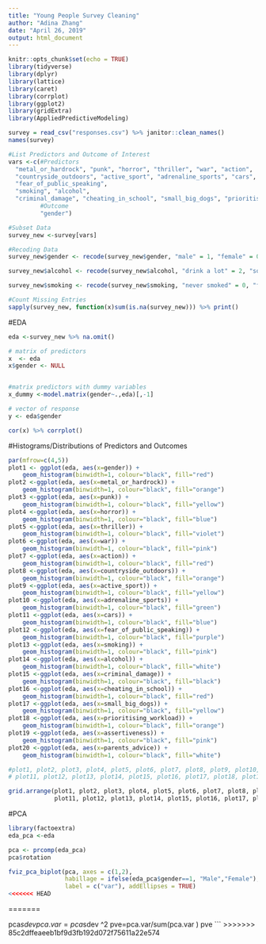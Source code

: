 ```yaml
---
title: "Young People Survey Cleaning"
author: "Adina Zhang"
date: "April 26, 2019"
output: html_document
---
```


```r
knitr::opts_chunk$set(echo = TRUE)
library(tidyverse)
library(dplyr)
library(lattice)
library(caret)
library(corrplot)
library(ggplot2)
library(gridExtra)
library(AppliedPredictiveModeling)
```

```r
survey = read_csv("responses.csv") %>% janitor::clean_names()
names(survey)

#List Predictors and Outcome of Interest
vars <-c(#Predictors
  "metal_or_hardrock", "punk", "horror", "thriller", "war", "action",
  "countryside_outdoors", "active_sport", "adrenaline_sports", "cars",
  "fear_of_public_speaking",
  "smoking", "alcohol",
  "criminal_damage", "cheating_in_school", "small_big_dogs", "prioritising_workload","assertiveness", "parents_advice",
         #Outcome
         "gender")

#Subset Data
survey_new <-survey[vars] 

#Recoding Data
survey_new$gender <- recode(survey_new$gender, "male" = 1, "female" = 0)

survey_new$alcohol <- recode(survey_new$alcohol, "drink a lot" = 2, "social drinker" = 1, "never" = 0)

survey_new$smoking <- recode(survey_new$smoking, "never smoked" = 0, "former smoker" = 2, "tried smoking" = 3, "current smoker" = 4)

#Count Missing Entries
sapply(survey_new, function(x)sum(is.na(survey_new))) %>% print()
```

#EDA
```r
eda <-survey_new %>% na.omit() 

# matrix of predictors 
x  <- eda
x$gender <- NULL


#matrix predictors with dummy variables
x_dummy <-model.matrix(gender~.,eda)[,-1]

# vector of response
y <- eda$gender 

cor(x) %>% corrplot()

```

#Histograms/Distributions of Predictors and Outcomes

```r
par(mfrow=c(4,5))
plot1 <- ggplot(eda, aes(x=gender)) +
    geom_histogram(binwidth=1, colour="black", fill="red")
plot2 <-ggplot(eda, aes(x=metal_or_hardrock)) +
    geom_histogram(binwidth=1, colour="black", fill="orange")
plot3 <-ggplot(eda, aes(x=punk)) +
    geom_histogram(binwidth=1, colour="black", fill="yellow")
plot4 <-ggplot(eda, aes(x=horror)) +
    geom_histogram(binwidth=1, colour="black", fill="blue")
plot5 <-ggplot(eda, aes(x=thriller)) +
    geom_histogram(binwidth=1, colour="black", fill="violet")
plot6 <-ggplot(eda, aes(x=war)) +
    geom_histogram(binwidth=1, colour="black", fill="pink")
plot7 <-ggplot(eda, aes(x=action)) +
    geom_histogram(binwidth=1, colour="black", fill="red")
plot8 <-ggplot(eda, aes(x=countryside_outdoors)) +
    geom_histogram(binwidth=1, colour="black", fill="orange")
plot9 <-ggplot(eda, aes(x=active_sport)) +
    geom_histogram(binwidth=1, colour="black", fill="yellow")
plot10 <-ggplot(eda, aes(x=adrenaline_sports)) +
    geom_histogram(binwidth=1, colour="black", fill="green")
plot11 <-ggplot(eda, aes(x=cars)) +
    geom_histogram(binwidth=1, colour="black", fill="blue")
plot12 <-ggplot(eda, aes(x=fear_of_public_speaking)) +
    geom_histogram(binwidth=1, colour="black", fill="purple")
plot13 <-ggplot(eda, aes(x=smoking)) +
    geom_histogram(binwidth=1, colour="black", fill="pink")
plot14 <-ggplot(eda, aes(x=alcohol)) +
    geom_histogram(binwidth=1, colour="black", fill="white")
plot15 <-ggplot(eda, aes(x=criminal_damage)) +
    geom_histogram(binwidth=1, colour="black", fill="black")
plot16 <-ggplot(eda, aes(x=cheating_in_school)) +
    geom_histogram(binwidth=1, colour="black", fill="red")
plot17 <-ggplot(eda, aes(x=small_big_dogs)) +
    geom_histogram(binwidth=1, colour="black", fill="yellow")
plot18 <-ggplot(eda, aes(x=prioritising_workload)) +
    geom_histogram(binwidth=1, colour="black", fill="orange")
plot19 <-ggplot(eda, aes(x=assertiveness)) +
    geom_histogram(binwidth=1, colour="black", fill="pink")
plot20 <-ggplot(eda, aes(x=parents_advice)) +
    geom_histogram(binwidth=1, colour="black", fill="white")

#plot1, plot2, plot3, plot4, plot5, plot6, plot7, plot8, plot9, plot10,
# plot11, plot12, plot13, plot14, plot15, plot16, plot17, plot18, plot19, plot20

grid.arrange(plot1, plot2, plot3, plot4, plot5, plot6, plot7, plot8, plot9, plot10,
             plot11, plot12, plot13, plot14, plot15, plot16, plot17, plot18, plot19, plot20, ncol=4, nrow = 5)

```


#PCA
```r
library(factoextra)
eda_pca <-eda

pca <- prcomp(eda_pca)
pca$rotation

fviz_pca_biplot(pca, axes = c(1,2), 
                habillage = ifelse(eda_pca$gender==1, "Male","Female"), 
                label = c("var"), addEllipses = TRUE)
<<<<<<< HEAD
```





=======

pca$sdev
pca.var =pca$sdev ^2
pve=pca.var/sum(pca.var )
pve
```
>>>>>>> 85c2dffeaeeb1bf9d3fb192d072f75611a22e574
